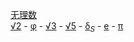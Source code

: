 [[无理数]]<br />[[2的算術平方根|√2]] - [[黄金分割率|φ]] - [[3的算術平方根|√3]] - [[5的算術平方根|√5]] - [[白銀比例|δ<sub>''S''</sub>]] - [[E (数学常数)|e]] - [[圓周率|π]] 

<noinclude>
[[Category:數學模板|{{PAGENAME}}]]
</noinclude>